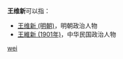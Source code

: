 '''王维新'''可以指：
* [[王维新_(明朝)|王维新 (明朝)]]，明朝政治人物
* [[王維新_(1901年)|王維新 (1901年)]]，中华民国政治人物

{{disambig}}

[[Category:三字王姓人名消歧义|wei]]